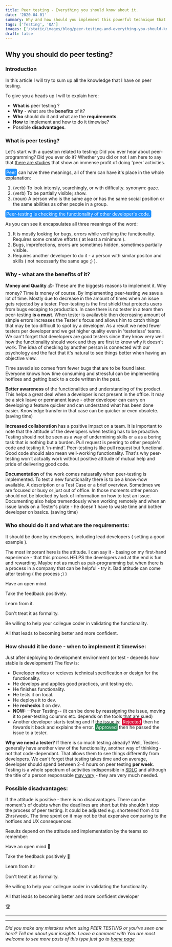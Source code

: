 ```yaml
---
title: Peer testing - Everything you should know about it.
date: '2020-04-01'
summary: Why and how should you implement this powerful technique that increases quality and decreases costs.
tags: ['Testing', 'QA']
images: ['/static/images/blog/peer-testing-and-everything-you-should-know-about-it/two-men-doing-probably-programing-because-what-else.jpg']
draft: false
---
```


## Why you should do peer testing?

### Introduction

In this article I will try to sum up all the knowledge that I have on peer testing.

To give you a heads up I will to explain here:

- **What is** peer testing ?
- **Why** - what are the **benefits** of it?
- **Who** should do it and what are the **requirements**.
- **How** to implement and how to do it timewise?
- Possible **disadvantages**.

### What is peer testing?

Let's start with a question related to testing: Did you ever hear about peer-programming? Did you ever do it? Whether you did or not I am here to say that [there are studies][0] that show an immense profit of doing 'peer' activities.

<mark style='background-color:dodgerblue; color: white; padding:3px; border-radius:4px' >Peer</mark> can have three meanings, all of them can have it's place in the whole explanation:

1. (verb) To look intensly, searchingly, or with difficulty. synonym: gaze.
2. (verb) To be partially visible; show.
3. (noun) A person who is the same age or has the same social position or the same abilities as other people in a group.

<mark style="background-color:dodgerblue; color: white; padding:3px; border-radius:4px">Peer-testing is checking the functionality of other developer's code.</mark>

As you can see it encapsulates all three meanings of the word:

1. It is mostly looking for bugs, errors while verifying the functionality. Requires some creative efforts ( at least a minimum ).
2. Bugs, imprefections, erorrs are sometimes hidden, sometimes partially visible.
3. Requires another developer to do it - a person with similar positon and skills ( not necessarly the same age ;) ).

### Why - what are the benefits of it?

**Money and Quality** 💰- These are the biggests reasons to implement it.
Why money? Time is money of course. By implementing peer-testing we save a lot of time. Mostly due to decrease in the amount of times when an issue gets rejected by a tester. Peer-testing is the first shield that protects users from bugs escaping to production. In case there is no tester in a team then peer-testing **is a must**. When tester is availavble then decreasing amount of simple errors increases the Tester's focus and allows him to catch things that may be too difficult to spot by a developer. As a result we need fewer testers per developer and we get higher quality even in 'testerless' teams. We can't forget that developers are good testers since they know very well how the functionality should work and they are first to know why it doesn't work. The idea of checking by another person is connected with our psychology and the fact that it's natural to see things better when having an objective view.

Time saved also comes from fewer bugs that are to be found later. Everyone knows how time consuming and stressful can be implementing hotfixes and getting back to a code written in the past.

**Better awareness** of the functionalities and understanding of the product. This helps a great deal when a developer is not present in the office. It may be a sick leave or permanent leave - other developer can carry on developing a feature quicker and can understand what has been done easier. Knowledge transfer in that case can be quicker or even obsolete. (saving time)

**Increased collaboration** has a positive impact on a team. It is important to note that the attitude of the developers when testing has to be proactive. Testing should not be seen as a way of undermining skills or a as a boring task that is nothing but a burden. Pull request is peering to other people's code and testing it 'in-mind'. Peer-testing is like pull request but functional. Good code should also mean well-working functionality. That's why peer-testing won´t actually work without positive attitude of mutual help and pride of delivering good code.

**Documentation** of the work comes natuarally when peer-testing is implemented. To test a new functionality there is to be a know-how available. A description or a Test Case or a brief overview. Sometimes we are focused or busy or just out of office. In those moments other person should not be blocked by lack of information on how to test an issue. Documenting also helps tremendously when working remotely and when an issue lands on a Tester's plate - he doesn´t have to waste time and bother developer on basics. (saving time)

### Who should do it and what are the requirements:

It should be done by developers, including lead developers ( setting a good example ).

The most imporant here is the attitude. I can say it - basing on my first-hand experience - that this process HELPS the developers and at the end is fun and rewarding. Maybe not as much as pair-programming but when there is a process in a company that can be helpful - try it. Bad attitude can come after testing ( the process ;) )

Have an open mind.

Take the feedback positively.

Learn from it.

Don't treat it as formality.

Be willing to help your collegue coder in validating the functionality.

All that leads to becoming better and more confident.

### How should it be done - when to implement it timewise:

Just after deploying to development environment (or test - depends how stable is development)
The flow is:

- Developer writes or recieves technical specification or design for the functionality.
- He develops and applies good practices, unit testing etc.
- He finishes functionality.
- He tests it on local.
- He deploys it to dev.
- He **rechecks** it on dev.
- **NOW:** --Peer Testing-- (it can be done by reassigning the issue, moving it to peer-testing columns etc. depends on the tools that are sued)
- Another developer starts testing and if the issue is:
  <mark style='background-color:crimson; color: white; padding:3px; border-radius:4px' >Rejected</mark> then he fowards it back and explains the error.
  <mark style='background-color:seagreen; color: white; padding:3px; border-radius:4px' >Approved</mark> then he passed the issue to a tester.

**Why we need a tester?** If there is so much testing already? Well, Testers generally have another view of the functionality, another way of thinking - not that code-dependant. That allows them to see things differently from developers. We can't forget that testing takes time and on average, developer should spend between 2-4 hours on peer testing **per week**. Testing is a whole spectrum of activities indispensible in [SDLC][1] and although the title of a person responsable [may vary][2] - they are very much needed.

### Possible disadvantages:

If the attitude is positive - there is no disadvantages. There can be moment's of doubts when the deadlines are short but this shouldn't stop the process of peer testing. It could be adjusted e.g. shortened from 4 to 2hrs/week. The time spent on it may not be that expensive comparing to the hotfixes and UX consequences.

Results depend on the attitude and implementation by the teams so remember:

Have an open mind 👐

Take the feedback positively 🤗

Learn from it💡

Don't treat it as formality.

Be willing to help your collegue coder in validating the functionality.

All that leads to becoming better and more confident developer

🏆

---

---

_Did you make any mistakes when using PEER TESTING or you've seen one here? Tell me about your insights. Leave a comment with You are most welcome to see more posts of this type just go to [home page][100]_

[100]: https://hvitis.dev
[0]: https://www.researchgate.net/publication/220832212_Peer_Testing_in_Software_Engineering_Projects
[1]: https://en.wikipedia.org/wiki/Systems_development_life_cycle
[2]: https://careers.google.com/jobs/results/?company=Google&company=YouTube&q=Test%20Engineer
